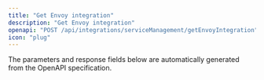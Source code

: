 ```yaml
---
title: "Get Envoy integration"
description: "Get Envoy integration"
openapi: "POST /api/integrations/serviceManagement/getEnvoyIntegration"
icon: "plug"
---
```


<Note>
The parameters and response fields below are automatically generated from the OpenAPI specification.
</Note>
